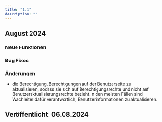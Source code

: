 ```yaml
---
title: "1.1"
description: ""
---
```


## August 2024

### Neue Funktionen

### Bug Fixes

### Änderungen

- die Berechtigung, Berechtigungen auf der Benutzerseite zu aktualisieren, sodass sie sich auf Berechtigungsrechte und nicht auf Benutzeraktualisierungsrechte bezieht. n den meisten Fällen sind Wachleiter dafür verantwortlich, Benutzerinformationen zu aktualisieren.

## Veröffentlicht: 06.08.2024

